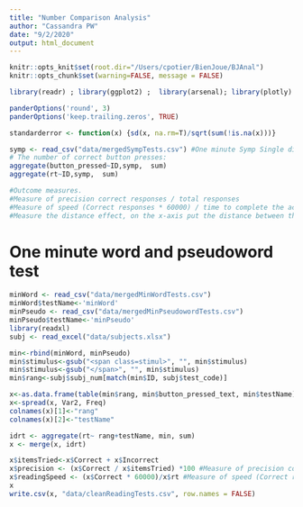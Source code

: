 ```yaml
---
title: "Number Comparison Analysis"
author: "Cassandra PW"
date: "9/2/2020"
output: html_document
---
```


```r
knitr::opts_knit$set(root.dir="/Users/cpotier/BienJoue/BJAnal")
knitr::opts_chunk$set(warning=FALSE, message = FALSE)

library(readr) ; library(ggplot2) ;  library(arsenal); library(plotly) ; library(ez) ; library(ggpubr) ; library(reshape2) ;  library(plyr) ; library(tidyr) ; library(dplyr) ; library(pander); library(gmodels); require(Hmisc) ; library(afex)

panderOptions('round', 3)
panderOptions('keep.trailing.zeros', TRUE)

standarderror <- function(x) {sd(x, na.rm=T)/sqrt(sum(!is.na(x)))}
```


```r
symp <- read_csv("data/mergedSympTests.csv") #One minute Symp Single digit
# The number of correct button presses:
aggregate(button_pressed~ID,symp,  sum)
aggregate(rt~ID,symp,  sum)

#Outcome measures.
#Measure of precision correct responses / total responses
#Measure of speed (Correct responses * 60000) / time to complete the activity
#Measure the distance effect, on the x-axis put the distance between the compared numbers and on the y-axis the RT
```


# One minute word and pseudoword test
```r
minWord <- read_csv("data/mergedMinWordTests.csv")
minWord$testName<-'minWord'
minPseudo <- read_csv("data/mergedMinPseudowordTests.csv")
minPseudo$testName<-'minPseudo'
library(readxl)
subj <- read_excel("data/subjects.xlsx")

min<-rbind(minWord, minPseudo)
min$stimulus<-gsub("<span class=stimul>", "", min$stimulus)
min$stimulus<-gsub("</span>", "", min$stimulus)
min$rang<-subj$subj_num[match(min$ID, subj$test_code)]

x<-as.data.frame(table(min$rang, min$button_pressed_text, min$testName))
x<-spread(x, Var2, Freq)
colnames(x)[1]<-"rang"
colnames(x)[2]<-"testName"

idrt <- aggregate(rt~ rang+testName, min, sum)
x <- merge(x, idrt)

x$itemsTried<-x$Correct + x$Incorrect
x$precision <- (x$Correct / x$itemsTried) *100 #Measure of precision correct responses / total responses *100
x$readingSpeed <- (x$Correct * 60000)/x$rt #Measure of speed (Correct responses * 60000) / time to complete the activity
x
write.csv(x, "data/cleanReadingTests.csv", row.names = FALSE)
```

